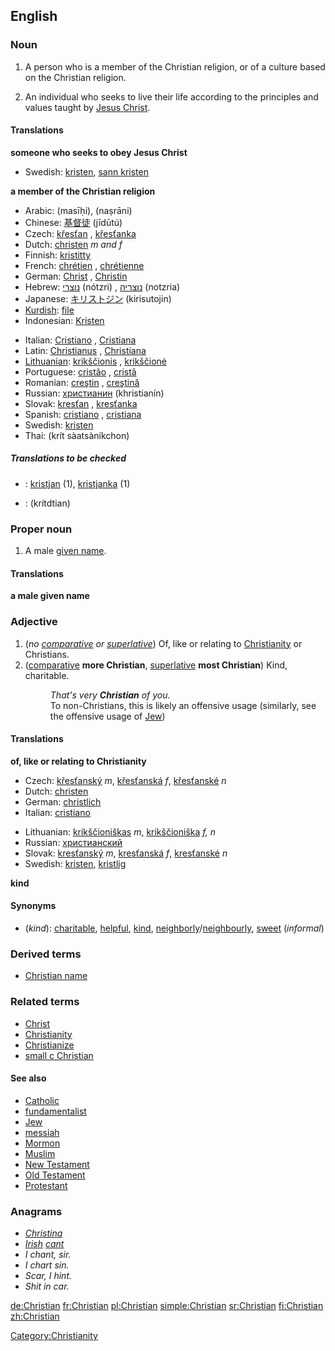 ==English==

{{rank|started|respect|that's|744|Christian|food|trying|states}}

===Noun===
{{en-noun}}

# {{cattag|Christianity}} A person who is a member of the Christian religion, or of a culture based on the Christian religion.
# {{cattag|Christianity}} An individual who seeks to live their life according to the principles and values taught by [[Jesus Christ]].

====Translations====

'''someone who seeks to obey Jesus Christ'''
{{top}}
{{mid}}
*Swedish: [[kristen]], [[sann kristen]]
{{bottom}}

'''a member of the Christian religion'''
{{top}}
*Arabic: {{ARchar|[[مسيحي]]}} (masīḥi), {{ARchar|[[نصراني]]}} (naṣrāni)
*Chinese: [[基督徒]] (jīdūtú)
*Czech: [[křesťan]] {{m}}, [[křesťanka]] {{f}}
*Dutch: [[christen]] ''m and f''
*Finnish: [[kristitty]]
*French: [[chrétien]] {{m}}, [[chrétienne]] {{f}}
*German: [[Christ]] {{m}}, [[Christin]] {{f}}
*Hebrew: [[נוצרי]] (nótzri) {{m}}, [[נוצריה]] (notzria) {{f}}
*Japanese: [[キリストジン]] (kirisutojin)
*[[Kurdish]]: [[file]]
*Indonesian: [[Kristen]]
{{mid}}
*Italian: [[Cristiano]] {{m}}, [[Cristiana]] {{f}}
*Latin: [[Christianus]] {{m}}, [[Christiana]] {{f}}
*[[Lithuanian]]: [[krikščionis]] {{m}}, [[krikščionė]] {{f}}
*Portuguese: [[cristão]] {{m}}, [[cristã]] {{f}}
*Romanian: [[creştin]] {{m}}, [[creştină]] {{f}}
*Russian: [[христианин]] (khristianín) {{m}}
*Slovak: [[kresťan]] {{m}}, [[kresťanka]] {{f}}
*Spanish: [[cristiano]] {{m}}, [[cristiana]] {{f}}
*Swedish: [[kristen]] {{c}}
*Thai: {{THchar|[[คริสต์ศาสนิกชน]]}} (krít sàatsàníkchon)
{{bottom}}

=====Translations to be checked=====
{{checktrans}}
*{{ttbc|Slovene}}: [[kristjan]] {{m}} (1), [[kristjanka]] {{f}} (1)
*{{ttbc|Thai}}: {{THchar|[[คริสเตียน]]}} (krítdtian)

===Proper noun===
{{en-proper noun}}

# A male [[given name]].

====Translations====
'''a male given name'''

===Adjective===
{{en-adj}}

#(''no [[comparative]] or [[superlative]]'') Of, like or relating to [[Christianity]] or Christians.
# ([[comparative]] '''more Christian''', [[superlative]] '''most Christian''') Kind, charitable.
#:''That's very '''Christian''' of you.''
#:To non-Christians, this is likely an offensive usage (similarly, see the offensive usage of [[Jew]])

====Translations====
'''of, like or relating to Christianity'''
{{top}}
*Czech: [[křesťanský]] ''m'', [[křesťanská]] ''f'', [[křesťanské]] ''n''
*Dutch: [[christen]]
*German: [[christlich]]
*Italian: [[cristiano]]
{{mid}}
*Lithuanian: [[krikščioniškas]] ''m'', [[krikščioniška]] ''f, n''
*Russian: [[христианский]]
*Slovak: [[kresťanský]] ''m'', [[kresťanská]] ''f'', [[kresťanské]] ''n''
*Swedish: [[kristen]], [[kristlig]]
{{bottom}}

'''kind'''
{{top}}
{{mid}}
{{bottom}}

====Synonyms====
*(''kind''): [[charitable]], [[helpful]], [[kind]], [[neighborly]]/[[neighbourly]], [[sweet]] (''informal'')

===Derived terms===
*[[Christian name]]

===Related terms===
*[[Christ]]
*[[Christianity]]
*[[Christianize]]
*[[small c Christian]]

====See also====
*[[Catholic]]
*[[fundamentalist]]
*[[Jew]]
*[[messiah]]
*[[Mormon]]
*[[Muslim]]
*[[New Testament]]
*[[Old Testament]]
*[[Protestant]]

===Anagrams===
*''[[Christina]]''
*''[[Irish]] [[cant]]''
*''I chant, sir.''
*''I chart sin.''
*''Scar, I hint.''
*''Shit in car.''

[[Category:Christianity]]

[[de:Christian]]
[[fr:Christian]]
[[pl:Christian]]
[[simple:Christian]]
[[sr:Christian]]
[[fi:Christian]]
[[zh:Christian]]